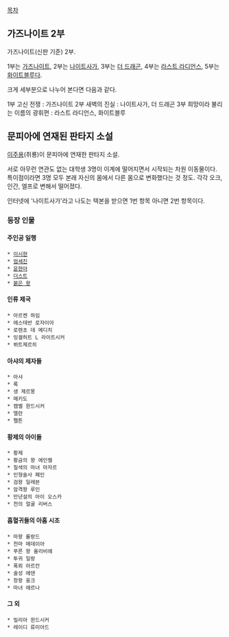 [[목차]]

== 가즈나이트 2부 ==

가즈나이트(신판 기준) 2부.

1부는 [[가즈나이트]], 2부는 [[나이트사가]], 3부는 [[더 드래곤]], 4부는 [[라스트 라디언스]], 5부는 [[화이트블루]]다.

크게 세부분으로 나누어 본다면 다음과 같다.

1부 고신 전쟁 : 가즈나이트
2부 새벽의 진실 : 나이트사가, 더 드래곤
3부 희망이라 불리는 이름의 광휘편 : 라스트 라디언스, 화이트블루


== 문피아에 연재된 판타지 소설 ==

[[이주용]](취룡)이 문피아에 연재한 판타지 소설. 

서로 아무런 연관도 없는 대학생 3명이 이계에 떨어지면서 시작되는 차원 이동물이다. 특이점이라면 3명 모두 본래 자신의 몸에서 다른 몸으로 변화했다는 것 정도. 각각 오크, 인간, 엘프로 변해서 떨어졌다. 

인터넷에 '나이트사가'라고 나도는 텍본을 받으면 1번 항목 아니면 2번 항목이다.



=== 등장 인물 ===
==== 주인공 일행 ====
 * [[이시현]]
 * [[엄세진]]
 * [[윤현아]]
 * [[더스트]]
 * [[붉은 왕]]

==== 인류 제국 ====
 * 아르켄 하임
 * 에스테반 로자이아
 * 로렌초 데 메디치
 * 잉겔허트 L 라이트시커
 * 뷔트제르히

==== 아샤의 제자들 ====
 * 아샤
 * 록
 * 생 제르몽
 * 메키도
 * 캠벨 윈드시커
 * 엘란
 * 펠튼

==== 황제의 아이들 ====
 * 황제
 * 황금의 왕 에인켈
 * 칠색의 마녀 마자르
 * 인형술사 페인
 * 검왕 일레븐
 * 암격왕 루인
 * 만년설의 아이 오스카
 * 천의 얼굴 리버스

==== 흡혈귀들의 아홉 시조 ====
 * 마왕 롤랑드
 * 천마 메데이아
 * 푸른 왕 올리비에
 * 투귀 일랑
 * 폭뢰 아르칸
 * 술성 에덴
 * 창왕 융크
 * 마녀 에르나

==== 그 외 ====
 * 밀리아 윈드시커
 * 레이디 류미아드
 
